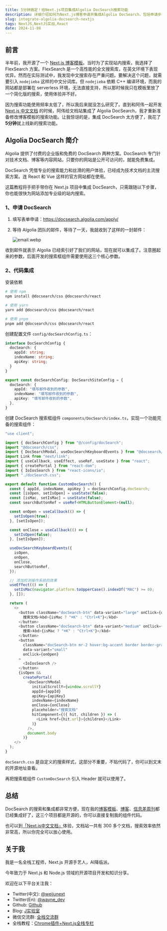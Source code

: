 ```yaml
---
title: 5分钟搞定！给Next.js项目集成Algolia DocSearch搜索功能
description: 详细介绍如何为Next.js博客申请并集成Algolia DocSearch，包括申请步骤、配置过程和完整的代码实现，帮助你快速搭建一个专业的文档搜索系统。
slug: integrate-algolia-docsearch-nextjs
tags: NextJS,NextJS实战,React
date: 2024-11-08
---
```


## 前言

半年前，我开源了一个 [Next.js 博客模板](https://github.com/weijunext/weekly-boilerplate)。当时为了实现站内搜索，我选择了 FlexSearch 方案。FlexSearch 是一个高性能的全文搜索库，在英文环境下表现优异。然而在实际测试中，我发现中文搜索存在严重问题。要解决这个问题，就需要引入 `nodejieba` 这样的中文分词库。但 `nodejieba` 依赖 C++ 编译环境，而我的网站都是部署在 serverless 环境，无法直接支持，所以那时候我只在模板里放了一个简化版的搜索，使用体验并不好。

因为搜索功能使用频率太低了，所以我后来就没怎么研究了。直到和阿伟一起开发 [Next.js 中文文档](https://nextjscn.org/docs) 的时候，阿伟给文档站集成了 Algolia DocSearch，我才重新准备修改博客模板的搜索功能。让我惊讶的是，集成 DocSearch 太方便了，我花了**5分钟**就上线新的搜索功能。

<AsideContact />

## Algolia DocSearch 简介

Algolia 提供了付费的企业版和免费的 DocSearch 两种方案。DocSearch 专门针对技术文档、博客等内容网站，只要你的网站是公开可访问的，就能免费集成。

DocSearch 凭借专业的搜索能力和丝滑的用户体验，已经成为技术文档的主流搜索方案。连 React 和 Vue 这样的官方网站都在使用。

这篇教程将手把手带你在 Next.js 项目中集成 DocSearch，只需跟随以下步骤，你也能很快为网站添加专业级的站内搜索。

### 1、申请 DocSearch

1.  填写表单申请：https://docsearch.algolia.com/apply/
2.  等待 Algolia 团队的邮件，等待了一天，我就收到了这样的一封邮件：
    
    ![email.webp](/assets/063/email.webp)

收到邮件就表示 Algolia 已经索引好了我们的网站，现在就可以集成了。注意圈起来的参数，后面开发的搜索框组件需要使用这三个核心参数。

### 2、代码集成

安装依赖

```bash
# 使用 npm
npm install @docsearch/css @docsearch/react

# 使用 yarn
yarn add @docsearch/css @docsearch/react

# 使用 pnpm
pnpm add @docsearch/css @docsearch/react
```

创建配置文件 `config/docSearchConfig.ts`：

```ts
interface DocSearchConfig {
  docSearch: {
    appId: string;
    indexName: string;
    apiKey: string;
  }
}

export const docSearchConfig: DocSearchSiteConfig = {
  docSearch: {
    appId: "填写邮件收到的参数",
    indexName: "填写邮件收到的参数",
    apiKey: "填写邮件收到的参数",
  },
}
```

创建 DocSearch 搜索框组件 `components/DocSearch/index.ts`，实现一个功能完备的搜索组件：

```ts
"use client";

import { docSearchConfig } from "@/config/docSearch";
import "@docsearch/css";
import { DocSearchModal, useDocSearchKeyboardEvents } from "@docsearch/react";
import Link from "next/link";
import { useCallback, useEffect, useRef, useState } from "react";
import { createPortal } from "react-dom";
import { IoIosSearch } from "react-icons/io";
import "./docSearch.css";

export default function CustomDocSearch() {
  const { appId, indexName, apiKey } = docSearchConfig.docSearch;
  const [isOpen, setIsOpen] = useState(false);
  const [isMac, setIsMac] = useState(false);
  const searchButtonRef = useRef<HTMLButtonElement>(null);

  const onOpen = useCallback(() => {
    setIsOpen(true);
  }, [setIsOpen]);

  const onClose = useCallback(() => {
    setIsOpen(false);
  }, [setIsOpen]);

  useDocSearchKeyboardEvents({
    isOpen,
    onOpen,
    onClose,
    searchButtonRef,
  });

  // 添加检测操作系统的效果
  useEffect(() => {
    setIsMac(navigator.platform.toUpperCase().indexOf("MAC") >= 0);
  }, []);

  return (
    <>
      <button className="docSearch-btn" data-variant="large" onClick={onOpen}>
        搜索文档<kbd>{isMac ? "⌘K" : "Ctrl+K"}</kbd>
      </button>
      <button className="docSearch-btn" data-variant="medium" onClick={onOpen}>
        搜索<kbd>{isMac ? "⌘K" : "Ctrl+K"}</kbd>
      </button>
      <button
        className="docSearch-btn mr-2 hover:bg-accent border border-gray-300"
        data-variant="small"
        onClick={onOpen}
      >
        <IoIosSearch />
      </button>
      {isOpen &&
        createPortal(
          <DocSearchModal
            initialScrollY={window.scrollY}
            appId={appId}
            apiKey={apiKey}
            indexName={indexName}
            onClose={onClose}
            placeholder="搜索文档"
            hitComponent={({ hit, children }) => (
              <Link href={hit.url}>{children}</Link>
            )}
          />,
          document.body
        )}
    </>
  );
}
```

`docSearch.css` 是自定义的搜索样式，这部分不重要，不贴代码了，你可以到文末的开源地址查看。

再把搜索框组件 `CustomDocSearch` 引入 Header 就可以使用了。

## 总结

DocSearch 的搜索和集成都非常方便，现在我的[博客模板](https://github.com/weijunext/weekly-boilerplate)、[博客](https://weijunext.com/)、[信息差周刊](https://gapis.money/)都已经集成好了，这三个项目都是开源的，你可以直接复制我的组件代码。

也可以到[「Next.js中文文档」](https://nextjscn.org/)体验，文档站一共有 300 多个文档，搜索效率依然非常高，所以你完全可以放心使用。

## 关于我

我是一名全栈工程师，Next.js 开源手艺人，AI降临派。

今年致力于 Next.js 和 Node.js 领域的开源项目开发和知识分享。

欢迎在以下平台关注我：

- Twitter(中文): [@weijunext](https://x.com/weijunext)
- Twitter(En): [@wayne_dev](https://x.com/wayne_dev)
- Github: [Github](https://github.com/weijunext)
- Blog: [J实验室](https://weijunext.com/)
- 微信交流群: [全栈交流群](/make-a-friend)
- 全栈教程：[Chrome插件+Next.js全栈专栏](https://ship.weijunext.com/)

